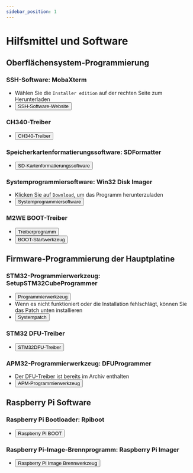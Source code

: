 ```yaml
---
sidebar_position: 1
---
```




# Hilfsmittel und Software

## **Oberflächensystem-Programmierung**

### SSH-Software: MobaXterm
* Wählen Sie die `Installer edition` auf der rechten Seite zum Herunterladen
* <Button variant="contained" disableElevation href="https://mobaxterm.mobatek.net/download-home-edition.html">SSH-Software-Website</Button>

### CH340-Treiber
* <Button variant="contained" disableElevation href="https://cdn.mellow.klipper.cn/EXE/CH340.zip">CH340-Treiber</Button>

### Speicherkartenformatierungssoftware: SDFormatter
* <Button variant="contained" disableElevation href="https://www.waveshare.net/w/upload/d/d7/Panasonic_SDFormatter.zip">SD-Kartenformatierungssoftware</Button>

### Systemprogrammiersoftware: Win32 Disk Imager
* Klicken Sie auf `Download`, um das Programm herunterzuladen
* <Button variant="contained" disableElevation href="https://sourceforge.net/projects/win32diskimager/">Systemprogrammiersoftware</Button>

### M2WE BOOT-Treiber
* <Button variant="contained" disableElevation href="https://cdn.mellow.klipper.cn/Utils/zadig-2.7.exe">Treiberprogramm</Button>
* <Button variant="contained" disableElevation href="https://cdn.mellow.klipper.cn/Utils/FLY-BOOT-Setup.msi">BOOT-Startwerkzeug</Button>

## **Firmware-Programmierung der Hauptplatine**

### STM32-Programmierwerkzeug: SetupSTM32CubeProgrammer
* <Button variant="contained" disableElevation href="https://cdn.mellow.klipper.cn/EXE/SetupSTM32CubeProgrammer_win64.zip">Programmierwerkzeug</Button>
* Wenn es nicht funktioniert oder die Installation fehlschlägt, können Sie das Patch unten installieren
* <Button variant="contained" disableElevation href="https://cdn.mellow.klipper.cn/EXE/%E5%BE%AE%E8%BD%AF%E5%B8%B8%E7%94%A8%E8%BF%90%E8%A1%8C%E5%BA%93%E5%90%88%E9%9B%86.zip">Systempatch</Button>

### STM32 DFU-Treiber
* <Button variant="contained" disableElevation href="https://cdn.mellow.klipper.cn/EXE/STM32DFU.zip">STM32DFU-Treiber</Button>

### APM32-Programmierwerkzeug: DFUProgrammer
* Der DFU-Treiber ist bereits im Archiv enthalten
* <Button variant="contained" disableElevation href="https://cdn.mellow.klipper.cn/EXE/DFUProgrammer.zip">APM-Programmierwerkzeug</Button>

## **Raspberry Pi Software**

### Raspberry Pi Bootloader: Rpiboot
* <Button variant="contained" disableElevation href="https://files.waveshare.net/wiki/w/upload/f/f3/Rpiboot_setup.zip">Raspberry Pi BOOT</Button>

### Raspberry Pi-Image-Brennprogramm: Raspberry Pi Imager
* <Button variant="contained" disableElevation href="https://www.raspberrypi.com/software/">Raspberry Pi Image Brennwerkzeug</Button>